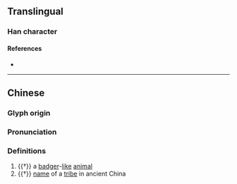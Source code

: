 {{character info/new}}
==Translingual==

===Han character===
{{Han char|rn=94|rad=犬|as=04|sn=7|four=41240|canj=KHMVH|ids=⿰犭牙}}

====References====
* {{Han ref|kx=0707.070|dkj=20274|dj=1119.270|hdz=21336.020|uh=72BD|ud=29373|bh=CB62|bd=52066}}

----
==Chinese==
{{zh-forms}}

===Glyph origin===
{{Han etym}}

===Pronunciation===
{{zh-pron
|m=yá
|c=nga4
|mc=y
|oc=y
|cat=n
}}

===Definitions===
{{zh-hanzi}}

# {{†}} a [[badger]]-[[like]] [[animal]]
# {{†}} [[name]] of a [[tribe]] in ancient China